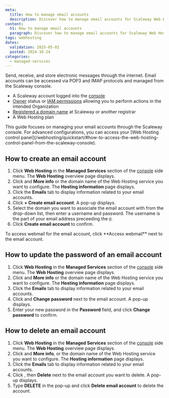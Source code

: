 ```yaml
---
meta:
  title: How to manage email accounts
  description: Discover how to manage email accounts for Scaleway Web Hosting plans from the console.
content:
  h1: How to manage email accounts
  paragraph: Discover how to manage email accounts for Scaleway Web Hosting plans from the console.
tags: webhosting
dates:
  validation: 2025-05-02
  posted: 2024-10-24
categories:
  - managed-services
---
```


Send, receive, and store electronic messages through the internet. Email accounts can be accessed via POP3 and IMAP protocols and managed from the Scaleway console.

<Macro id="requirements" />

- A Scaleway account logged into the [console](https://console.scaleway.com)
- [Owner](/iam/concepts/#owner) status or [IAM permissions](/iam/concepts/#permission) allowing you to perform actions in the intended Organization
- [Registered a domain name](/domains-and-dns/how-to/register-internal-domain/) at Scaleway or another registrar
- A Web Hosting plan

<Message type="tip">
  This guide focuses on managing your email accounts through the Scaleway console. For advanced configurations, you can access your [Web Hosting control panel](/webhosting/quickstart/#how-to-access-the-web-hosting-control-panel-from-the-scaleway-console).
</Message>

## How to create an email account

1. Click **Web Hosting** in the **Managed Services** section of the [console](https://console.scaleway.com/) side menu. The **Web Hosting** overview page displays.
2. Click <Icon name="more" /> and **More info** or the domain name of the Web Hosting service you want to configure. The **Hosting information** page displays.
3. Click the **Emails** tab to display information related to your email accounts.
4. Click **+ Create email account**. A pop-up displays.
5. Select the domain you want to associate the email account with from the drop-down list, then enter a username and password.
    <Message type="tip">
        The username is the part of your email address preceeding the `@`.
    </Message>
6. Click **Create email account** to confirm.

<Message type="tip">
    To access webmail for the email account, click **Access webmail** next to the email account.
</Message>


## How to update the password of an email account

1. Click **Web Hosting** in the **Managed Services** section of the [console](https://console.scaleway.com/) side menu. The **Web Hosting** overview page displays.
2. Click <Icon name="more" /> and **More info** or the domain name of the Web Hosting service you want to configure. The **Hosting information** page displays.
3. Click the **Emails** tab to display information related to your email accounts.
4. Click <Icon name="more" /> and **Change password** next to the email account. A pop-up displays.
5. Enter your new password in the **Password** field, and click **Change password** to confirm.

## How to delete an email account

1. Click **Web Hosting** in the **Managed Services** section of the [console](https://console.scaleway.com/) side menu. The **Web Hosting** overview page displays.
2. Click <Icon name="more" /> and **More info**, or the domain name of the Web Hosting service you want to configure. The **Hosting information** page displays.
3. Click the **Emails** tab to display information related to your email accounts.
4. Click <Icon name="more" />, then **Delete** next to the email account you want to delete. A pop-up displays.
5. Type **DELETE** in the pop-up and click **Delete email account** to delete the account.
